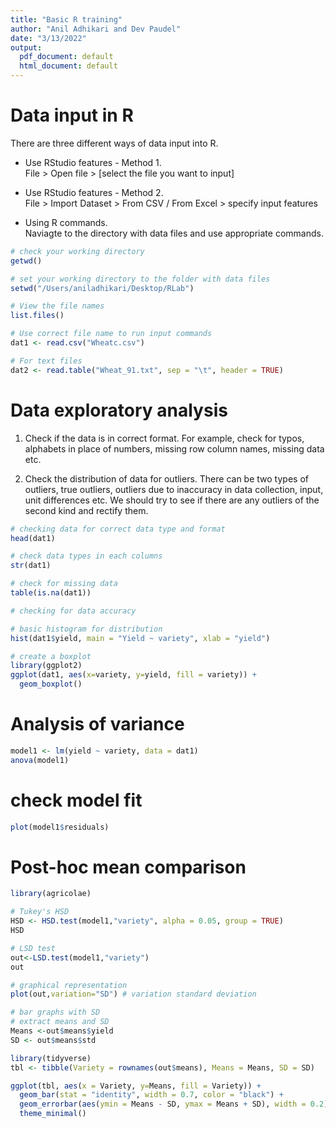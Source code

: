 ```yaml
---
title: "Basic R training"
author: "Anil Adhikari and Dev Paudel"
date: "3/13/2022"
output:
  pdf_document: default
  html_document: default
---
```

# Data input in R
There are three different ways of data input into R.

- Use RStudio features - Method 1.  
File > Open file > [select the file you want to input]

- Use RStudio features - Method 2.  
File > Import Dataset > From CSV / From Excel > specify input features

- Using R commands.  
Naviagte to the directory with data files and use appropriate commands.  


```r
# check your working directory
getwd()

# set your working directory to the folder with data files
setwd("/Users/aniladhikari/Desktop/RLab")

# View the file names
list.files()

# Use correct file name to run input commands
dat1 <- read.csv("Wheatc.csv")

# For text files
dat2 <- read.table("Wheat_91.txt", sep = "\t", header = TRUE)
```

# Data exploratory analysis 
1. Check if the data is in correct format. For example, check for typos, alphabets in place of numbers, missing row column names, missing data etc.

2. Check the distribution of data for outliers. There can be two types of outliers, true outliers, outliers due to inaccuracy in data collection, input, unit differences etc. We should try to see if there are any outliers of the second kind and rectify them.

```r
# checking data for correct data type and format
head(dat1)

# check data types in each columns
str(dat1)

# check for missing data
table(is.na(dat1))
```

```r
# checking for data accuracy

# basic histogram for distribution
hist(dat1$yield, main = "Yield ~ variety", xlab = "yield")
```
```r
# create a boxplot
library(ggplot2)
ggplot(dat1, aes(x=variety, y=yield, fill = variety)) +
  geom_boxplot()
```

# Analysis of variance  

```r
model1 <- lm(yield ~ variety, data = dat1)
anova(model1)
```

# check model fit  

```r
plot(model1$residuals)
```

# Post-hoc mean comparison  

```r
library(agricolae)

# Tukey's HSD
HSD <- HSD.test(model1,"variety", alpha = 0.05, group = TRUE)
HSD
```
```r
# LSD test
out<-LSD.test(model1,"variety")
out
```
```r
# graphical representation
plot(out,variation="SD") # variation standard deviation
```
```r
# bar graphs with SD
# extract means and SD
Means <-out$means$yield
SD <- out$means$std

library(tidyverse)
tbl <- tibble(Variety = rownames(out$means), Means = Means, SD = SD)

ggplot(tbl, aes(x = Variety, y=Means, fill = Variety)) + 
  geom_bar(stat = "identity", width = 0.7, color = "black") + 
  geom_errorbar(aes(ymin = Means - SD, ymax = Means + SD), width = 0.2) + 
  theme_minimal()
```

